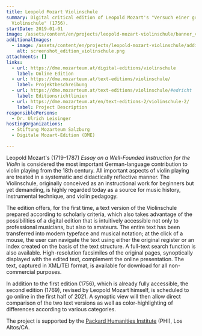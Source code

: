```yaml
---
title: Leopold Mozart Violinschule
summary: Digital critical edition of Leopold Mozart's "Versuch einer gründlichen
  Violinschule" (1756).
startDate: 2019-01-01
image: /assets/content/en/projects/leopold-mozart-violinschule/banner_violinschule_2_v2.png
additionalImages:
  - image: /assets/content/en/projects/leopold-mozart-violinschule/additionalImages/screenshot_edition_violinschule.png
    alt: screenshot_edition_violinschule.png
attachments: []
links:
  - url: https://dme.mozarteum.at/digital-editions/violinschule
    label: Online Edition
  - url: https://dme.mozarteum.at/text-editions/violinschule/
    label: Projektbeschreibung
  - url: https://dme.mozarteum.at/text-editions/violinschule/#edricht
    label: Editionsrichtlinien
  - url: https://dme.mozarteum.at/en/text-editions-2/violinschule-2/
    label: Project Description
responsiblePersons:
  - Dr. Ulrich Leisinger
hostingOrganizations:
  - Stiftung Mozarteum Salzburg
  - Digitale Mozart-Edition (DME)

---
```

Leopold Mozart's (1719–1787) _Essay on a Well-Founded Instruction for the Violin_ is considered the most important German-language contribution to violin playing from the 18th century. All important aspects of violin playing are treated in a systematic and didactically reflective manner. The Violinschule, originally conceived as an instructional work for beginners but yet demanding, is highly regarded today as a source for music history, instrumental technique, and violin pedagogy.

The edition offers, for the first time, a text version of the Violinschule prepared according to scholarly criteria, which also takes advantage of the possibilities of a digital edition that is intuitively accessible not only to professional musicians, but also to amateurs. The entire text has been transferred into modern typeface and musical notation; at the click of a mouse, the user can navigate the text using either the original register or an index created on the basis of the text structure. A full-text search function is also available. High-resolution facsimiles of the original pages, synoptically displayed with the edited text, complement the online presentation. The text, captured in XML/TEI format, is available for download for all non-commercial purposes.

In addition to the first edition (1756), which is already fully accessible, the second edition (1769), revised by Leopold Mozart himself, is scheduled to go online in the first half of 2021. A synoptic view will then allow direct comparison of the two text versions as well as color-highlighting of differences according to various categories.

The project is supported by the [Packard Humanities Institute](http://packhum.org/) (PHI), Los Altos/CA.
